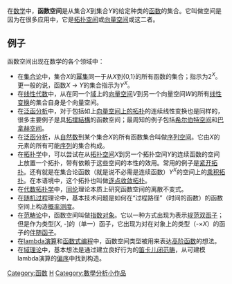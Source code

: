在[[数学|数学]]中，'''函数空间'''是从集合''X''到集合''Y''的给定种类的[[函数|函数]]的集合。它叫做空间是因为在很多应用中，它是[[拓扑空间|拓扑空间]]或[[向量空间|向量空间]]或这二者。

==例子==

函数空间出现在数学的各个领域中：

* 在[[集合论|集合论]]中，集合''X''的[[幂集|幂集]]同一于从''X''到{0,1}的所有函数的集合；指示为2<sup>''X''</sup>。更一般的说，函数''X'' → ''Y''的集合指示为''Y''<sup>''X''</sup>。
* 在[[线性代数|线性代数]]中，从在同一个[[域_(数学)|域]]上的[[向量空间|向量空间]]''V''到另一个向量空间''W''的所有[[线性变换|线性变换]]的集合自身是个向量空间。
* 在[[泛函分析|泛函分析]]中，对于包括如上[[拓扑向量空间|向量空间上的拓扑]]的连续线性变换也是同样的，很多主要例子是具[[拓撲結構|拓撲結構]]的函数空间；最周知的例子包括[[希尔伯特空间|希尔伯特空间]]和[[巴拿赫空间|巴拿赫空间]]。
* 在[[泛函分析|泛函分析]]，从[[自然数|自然数]]到某个集合''X''的所有函数集合叫做[[序列空间|序列空间]]。它由''X''的元素的所有可能[[序列|序列]]的集合构成。 
* 在[[拓扑学|拓扑学]]中，可以尝试在从[[拓扑空间|拓扑空间]]''X''到另一个拓扑空间''Y''的连续函数的空间上放置一个拓扑，带有依赖于这些空间的本性的效用。常用的例子是[[紧开拓扑|紧开拓扑]]。还有就是在集合论函数（就是说不必需是连续函数）''Y''<sup>''X''</sup>的空间上的[[乘积空间|乘积拓扑]]。在本语境中，这个拓扑也叫做[[逐点收敛|逐点收敛拓扑]]。
* 在[[代数拓扑学|代数拓扑学]]中，[[同伦|同伦]]理论本质上研究函数空间的离散不变式。
* 在[[随机过程|随机过程]]理论中，基本技术问题是如何在“过程路径”（时间的函数）的函数空间上构造[[概率测度|概率测度]]。
* 在[[范畴论|范畴论]]中，函数空间叫做[[指数对象|指数对象]]。它以一种方式出现为表示[[规范双函子|规范双函子]]；但是作为类型[''X'', -]的（单一）函子，它出现为对在对象上的类型（-×''X''）的函子的[[伴随函子|伴随函子]]。
* 在[[lambda演算|lambda演算]]和[[函数式编程|函数式编程]]中，函数空间类型被用来表达[[高阶函数|高阶函数]]的想法。
* 在[[域理论|域理论]]中，基本想法是通过建立良好行为的[[笛卡儿闭范畴|笛卡儿闭范畴]]，从可建模lambda演算的[[偏序|偏序]]中找到构造。

{{Authority control}}
{{代數小作品}}

[[Category:函数|Category:函数]]
[[Category:函数空间的拓扑|H]]
[[Category:數學分析小作品|Category:數學分析小作品]]